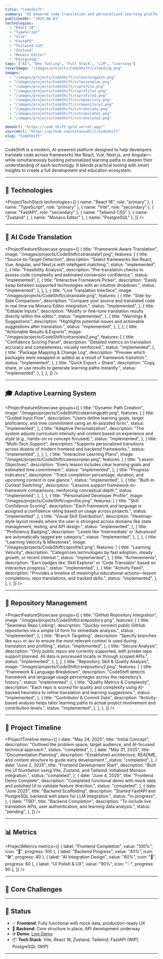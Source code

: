 ```yaml
---
title: "CodeShift"
summary: "AI-powered code translation and personalized learning platform to help developers migrate between frameworks and accelerate skill growth."
publishedAt: "2025-06-03"
technologies:
  - "React 18"
  - "TypeScript"
  - "Vite"
  - "FastAPI"
  - "Tailwind CSS"
  - "Zustand"
  - "Monaco Editor"
  - "PostgreSQL"
tags: ["AI", "Dev Tooling", "Full Stack", "LLM", "Learning"]
coverImage: "/images/projects/CodeShift/cslanding.png"
images:
  - "/images/projects/CodeShift/cslearningpath.png"
  - "/images/projects/CodeShift/cslessonplan.png"
  - "/images/projects/CodeShift/csprofile.png"
  - "/images/projects/CodeShift/csprofile1.png"
  - "/images/projects/CodeShift/csprofile2.png"
  - "/images/projects/CodeShift/csrepository.png"
  - "/images/projects/CodeShift/csrepository2.png"
  - "/images/projects/CodeShift/cstranslate.png"
  - "/images/projects/CodeShift/cstranslate1.png"
  - "/images/projects/CodeShift/cstranslate2.png"

demoUrl: "https://code-shift-gold.vercel.app/"
sourceUrl: "https://github.com/Cstannahill/CodeShift"
slug: "CodeShift"
---
```


CodeShift is a modern, AI-powered platform designed to help developers translate code across frameworks like React, Vue, Next.js, and Angular—while simultaneously building personalized learning paths to deepen their understanding of each technology. It blends practical tooling with smart insights to create a full development and education ecosystem.

---

## 🔧 Technologies

<ProjectTechStack
  technologies={[
    { name: "React 18", role: "primary" },
    { name: "TypeScript", role: "primary" },
    { name: "Vite", role: "secondary" },
    { name: "FastAPI", role: "secondary" },
    { name: "Tailwind CSS" },
    { name: "Zustand" },
    { name: "Monaco Editor" },
    { name: "PostgreSQL" },
  ]}
/>

---

## 🔀 AI Code Translation

<ProjectFeatureShowcase
  groups={[
    {
      title: "Framework-Aware Translation",
      image: "/images/projects/CodeShift/cstranslate1.png",
      features: [
        {
          title: "Source-to-Target Detection",
          description:
            "Select frameworks like React, Vue, Angular, and Next.js with intelligent matching.",
          status: "implemented",
        },
        {
          title: "Feasibility Analysis",
          description:
            "Pre-translation checks to assess code complexity and estimated conversion confidence.",
          status: "implemented",
        },
        {
          title: "Interactive Framework Picker",
          description:
            "Easily swap between supported technologies with an intuitive dropdown.",
          status: "implemented",
        },
      ],
    },
    {
      title: "Live Translation Interface",
      image: "/images/projects/CodeShift/cstranslate.png",
      features: [
        {
          title: "Side-by-Side Comparison",
          description:
            "Compare your source and translated code in real time via Monaco Editor integration.",
          status: "implemented",
        },
        {
          title: "Editable Inputs",
          description:
            "Modify or fine-tune translation results directly within the editor.",
          status: "implemented",
        },
        {
          title: "Warnings & Suggestions",
          description:
            "Highlights potential issues and actionable suggestions after translation.",
          status: "implemented",
        },
      ],
    },
    {
      title: "Actionable Results & Exports",
      image: "/images/projects/CodeShift/cstranslate2.png",
      features: [
        {
          title: "Confidence Scoring Panel",
          description:
            "Detailed metrics on translation accuracy and completeness, visually reinforced.",
          status: "implemented",
        },
        {
          title: "Package Mapping & Change Log",
          description:
            "Preview which packages were swapped or added as a result of framework transition.",
          status: "implemented",
        },
        {
          title: "Quick Export + Share",
          description:
            "Copy, share, or use results to generate learning paths instantly.",
          status: "implemented",
        },
      ],
    },
  ]}
/>

---

## 🎓 Adaptive Learning System

<ProjectFeatureShowcase
  groups={[
    {
      title: "Dynamic Path Creation",
      image: "/images/projects/CodeShift/cslearningpath.png",
      features: [
        {
          title: "Guided Input Flow",
          description:
            "Users define learning goals, target proficiency, and time commitment using an AI-assisted form.",
          status: "implemented",
        },
        {
          title: "Adaptive Personalization",
          description:
            "The system adjusts curriculum intensity and content based on experience and style (e.g., hands-on vs concept-focused).",
          status: "implemented",
        },
        {
          title: "Multi-Tech Support",
          description:
            "Supports personalized transitions across dozens of modern frontend and backend frameworks.",
          status: "implemented",
        },
      ],
    },
    {
      title: "Interactive Learning Plans",
      image: "/images/projects/CodeShift/cslessonplan.png",
      features: [
        {
          title: "Lesson Objectives",
          description:
            "Every lesson includes clear learning goals and estimated time commitment.",
          status: "implemented",
        },
        {
          title: "Progress Indicators",
          description:
            "Track completion percentage, duration, and upcoming content in one glance.",
          status: "implemented",
        },
        {
          title: "Built-In Context Switching",
          description:
            "Lessons support framework-to-framework comparisons, reinforcing conceptual depth.",
          status: "implemented",
        },
      ],
    },
    {
      title: "Personalized Developer Profile",
      image: "/images/projects/CodeShift/csprofile.png",
      features: [
        {
          title: "Skill Confidence Scoring",
          description:
            "Each framework and language is assigned a confidence rating based on usage across projects.",
          status: "implemented",
        },
        {
          title: "Visual Skill Distribution",
          description:
            "Heatmap-style layout reveals where the user is strongest across domains like state management, testing, and API design.",
          status: "implemented",
        },
        {
          title: "Proficiency Badging",
          description:
            "Levels like 'Intermediate' or 'Advanced' are automatically tagged per category.",
          status: "implemented",
        },
      ],
    },
    {
      title: "Learning Velocity & Milestones",
      image: "/images/projects/CodeShift/csprofile2.png",
      features: [
        {
          title: "Learning Velocity",
          description:
            "Categorizes technologies by fast adoption, steady growth, or recent interest.",
          status: "implemented",
        },
        {
          title: "Achievements",
          description:
            "Earn badges like 'Skill Explorer' or 'Code Translator' based on interactive progress.",
          status: "implemented",
        },
        {
          title: "Activity Feed",
          description:
            "Provides a timeline of meaningful educational actions—lesson completions, repo translations, and tracked skills.",
          status: "implemented",
        },
      ],
    },
  ]}
/>

---

## 📂 Repository Management

<ProjectFeatureShowcase
  groups={[
    {
      title: "GitHub Repository Integration",
      image: "/images/projects/CodeShift/csrepository.png",
      features: [
        {
          title: "Seamless Repo Linking",
          description:
            "Quickly connect public GitHub repositories via a simple UI form for immediate analysis.",
          status: "implemented",
        },
        {
          title: "Branch Targeting",
          description:
            "Specify branches like `main` or `dev` to ensure the most relevant context is used during translation and profiling.",
          status: "implemented",
        },
        {
          title: "Secure Analysis",
          description:
            "Only public repos are currently supported, with private repo support planned. All data is processed locally or through scoped APIs.",
          status: "implemented",
        },
      ],
    },
    {
      title: "Repository Skill & Quality Analysis",
      image: "/images/projects/CodeShift/csrepository2.png",
      features: [
        {
          title: "Framework & Language Breakdown",
          description:
            "CodeShift detects framework and language usage percentages across the repository’s history.",
          status: "implemented",
        },
        {
          title: "Quality Metrics & Complexity",
          description:
            "Each repo is scored for quality and complexity using AI-backed heuristics to refine translation and learning suggestions.",
          status: "implemented",
        },
        {
          title: "Contributor & Commit Data",
          description:
            "Activity-based analysis helps tailor learning paths to actual project involvement and contribution levels.",
          status: "implemented",
        },
      ],
    },
  ]}
/>

---

## 🧠 Project Timeline

<ProjectTimeline
  items={[
    {
      date: "May 24, 2025",
      title: "Initial Concept",
      description:
        "Outlined the problem space, target audience, and AI-focused technical approach.",
      status: "completed",
    },
    {
      date: "May 31, 2025",
      title: "Documentation Planning",
      description:
        "Established architecture, README, and content structure to guide early development.",
      status: "completed",
    },
    {
      date: "June 2, 2025",
      title: "Frontend Development Start",
      description:
        "Built the UI foundation using Vite, Zustand, and Tailwind. Initialized Monaco integration.",
      status: "completed",
    },
    {
      date: "June 4, 2025",
      title: "Frontend Demo Complete",
      description:
        "Completed functional demo with mock data and polished UI to validate feature direction.",
      status: "completed",
    },
    {
      date: "June 2025",
      title: "Backend Scaffolding",
      description:
        "Started FastAPI and PostgreSQL backend with plans for LLM integration.",
      status: "in-progress",
    },
    {
      date: "TBD",
      title: "Backend Completion",
      description:
        "To include live translation APIs, user authentication, and learning data analysis.",
      status: "pending",
    },
  ]}
/>

---

## 📊 Metrics

<ProjectMetrics
  metrics={[
    { label: "Frontend Completion", value: "100%", icon: "🎯", progress: 100 },
    { label: "Backend Progress", value: "40%", icon: "🛠️", progress: 40 },
    { label: "AI Integration Design", value: "60%", icon: "🤖", progress: 60 },
    { label: "UI Polish & UX", value: "90%", icon: "✨", progress: 90 },
  ]}
/>

---

## 🧩 Core Challenges

<ProjectChallengeCard
  title="Framework-Aware Code Translation"
  challenge="Traditional converters fail to respect idioms like hooks, routing, or composition models across JS frameworks."
  solution="Implemented a hybrid LLM + static analysis approach to preserve structure and map functional intent."
  impact="Dramatically improved translation accuracy and usability in real-world projects."
  difficulty="high"
  domain="AI / Dev Tooling"
/>

<ProjectChallengeCard
  title="Adaptive Learning at Scale"
  challenge="Pre-built tutorials often mismatch developer level, causing disengagement or inefficiency."
  solution="Designed adaptive curricula based on analysis of past projects, target goals, and usage patterns."
  impact="Improved engagement and knowledge retention while reducing redundant lessons."
  difficulty="medium"
  domain="Learning Platforms"
/>

---

## 🧪 Status

- ✅ **Frontend**: Fully functional with mock data, production-ready UX
- 🚧 **Backend**: Core structure in place, API development underway
- 🌐 **Demo**: [Live Demo](https://code-shift-gold.vercel.app/)
- 📦 **Tech Stack**: Vite, React 18, Zustand, Tailwind, FastAPI (WIP), PostgreSQL (WIP)

---
